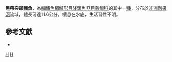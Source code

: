 {{Speciesbox 
| genus = Pelmatochromis
| species = nigrofasciatus
| authority = [[Pellegrin|Pellegrin]], 1900
| status = LC
| status_system = IUCN3.1
| synonyms = *''Paratilapia nigrofasciata''<br /><small>Pellegrin, 1902</small>
*''Paratilapia dorsalis''<br /><small>Pellegrin, 1902</small>
*''Pelmatochromis dorsalis''<br /><small>Pellegrin, 1902</small>
*''Paratilapia longipinnis''<br /><small>Nichols & Griscom, 1917</small>
*''Pelmatochromis longipinnis''<br /><small>Nichols & Griscom, 1917</small>
}}
'''黑帶突頜麗魚'''，為[[輻鰭魚綱|輻鰭魚綱]][[鱸形目|鱸形目]][[隆頭魚亞目|隆頭魚亞目]][[慈鯛科|慈鯛科]]的其中一[[種|種]]，分布於[[非洲|非洲]][[剛果河|剛果河]]流域，體長可達11.6公分，棲息在水底，生活習性不明。

== 參考文獻 ==
*{{FishBase_species|genus=Pelmatochromis|species=nigrofasciatus|year=2013|month=4}}

{{Taxonbar}}

[[Category:1900年描述的鱼类|H]]
[[Category:突頜麗魚屬|H]]